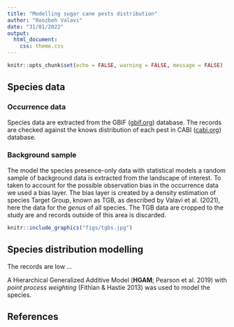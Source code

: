 ---
title: "Modelling sugar cane pests distribution"
author: "Roozbeh Valavi"
date: "31/01/2022"
output:
  html_document:
    css: theme.css
---

```{r setup, include=FALSE}
knitr::opts_chunk$set(echo = FALSE, warning = FALSE, message = FALSE)
```

## Species data
### Occurrence data
Species data are extracted from the GBIF ([gbif.org](https://www.gbif.org)) database. The records are checked against the knows distribution of each pest in CABI ([cabi.org](https://www.cabi.org)) database.


### Background sample
The model the species presence-only data with statistical models a random sample of background data is extracted from the landscape of interest. To taken to account for the possible observation bias in the occurrence data we used a bias layer. The bias layer is created by a density estimation of species Target Group, known as TGB, as described by Valavi et al. (2021), here the data for the *genus* of all species. The TGB data are cropped to the study are and records outside of this area is discarded.


```{r}
knitr::include_graphics("figs/tgbs.jpg")

```


## Species distribution modelling
The records are low ...

A Hierarchical Generalized Additive Model (**HGAM**; Pearson et al. 2019) with *point process weighting* (Fithian & Hastie 2013) was used to model the species.








## References

